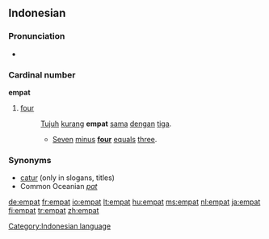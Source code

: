 ==Indonesian==

===Pronunciation===
*{{audio|Id-empat.ogg|audio}}

===Cardinal number===
'''empat'''

# [[four]]
#: [[tujuh|Tujuh]] [[kurang]] '''empat''' [[sama]] [[dengan]] [[tiga]].
#:* [[seven|Seven]] [[minus]] '''[[four]]''' [[equal]]s [[three]].

===Synonyms===
* [[catur]] (only in slogans, titles)
* Common Oceanian ''[[pat]]''

[[Category:Indonesian language]]

[[de:empat]]
[[fr:empat]]
[[io:empat]]
[[lt:empat]]
[[hu:empat]]
[[ms:empat]]
[[nl:empat]]
[[ja:empat]]
[[fi:empat]]
[[tr:empat]]
[[zh:empat]]